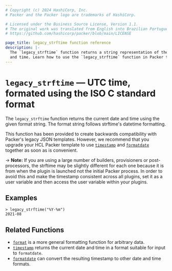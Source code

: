 ```yaml
---
# Copyright (c) 2024 HashiCorp, Inc.
# Packer and the Packer logo are trademarks of HashiCorp.

# Licensed under the Business Source License, Version 1.1.
# The original work was translated from English into Brazilian Portuguese.
# https://github.com/hashicorp/packer/blob/main/LICENSE

page_title: legacy_strftime function reference
description: |-
  The `legacy_strftime` function returns a string representation of the current date
  and time. Learn how to use the `legacy_strftime` function in Packer templates.
---
```


# `legacy_strftime` — UTC time, formated using the ISO C standard format

The `legacy_strftime` function returns the current date and time using the given
format string. The format string follows strftime's datetime formatting.

This function has been provided to create backwards compatibility with Packer's
legacy JSON templates. However, we recommend that you upgrade your HCL Packer
template to use
[`timestamp`](/packer/docs/templates/hcl_templates/functions/datetime/timestamp) and
[`formatdate`](/packer/docs/templates/hcl_templates/functions/datetime/formatdate)
together as soon as is convenient.

-> **Note:** If you are using a large number of builders, provisioners or
post-processors, the strftime may be slightly different for each one because it
is from when the plugin is launched not the initial Packer process. In order to
avoid this and make the timestamp consistent across all plugins, set it as a
user variable and then access the user variable within your plugins.

## Examples

```shell-session
> legacy_strftime("%Y-%m")
2021-08
```

## Related Functions

- [`format`](/packer/docs/templates/hcl_templates/functions/string/format) is a more general formatting function for arbitrary
data.
- [`timestamp`](/packer/docs/templates/hcl_templates/functions/datetime/timestamp) returns the current date and time in a format
suitable for input to `formatdate`.
- [`formatdate`](/packer/docs/templates/hcl_templates/functions/datetime/formatdate) can convert the resulting timestamp to
  other date and time formats.
